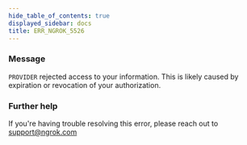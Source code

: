 ```yaml
---
hide_table_of_contents: true
displayed_sidebar: docs
title: ERR_NGROK_5526
---
```


### Message

`PROVIDER` rejected access to your information. This is likely caused by expiration or revocation of your authorization.

<ErrorDetails />

### Further help

If you're having trouble resolving this error, please reach out to [support@ngrok.com](mailto:support@ngrok.com?subject=Help%20with%20ERR_NGROK_5526)
